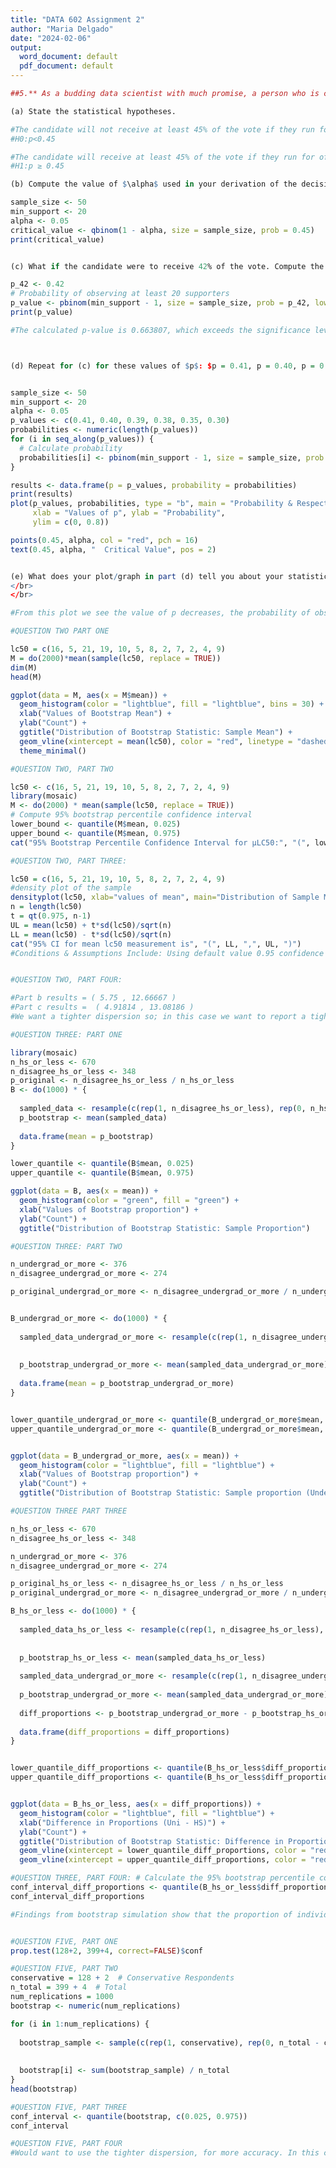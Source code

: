 ---
title: "DATA 602 Assignment 2"
author: "Maria Delgado"
date: "2024-02-06"
output:
  word_document: default
  pdf_document: default
---

```{r}
##5.** As a budding data scientist with much promise, a person who is considering running as a Member of Parliament (MP) for a certain riding hires you to conduct some polling. Due to the time investment and the cost (time and finances) of a political campaign, you decide to take a random sample of $n = 50$ voters who live within this particular riding. Each are to be asked "if they would support this particular candidate if they ran as a reprsentative for Party X in the next federal election".  If your polling/sampling suggests that they will receive at least 45% of the vote, then you will council this person to "run for office". In your preliminary statistical work, you have decided that there is enough statistical evidence to support the "mimimum of 45%"-claim if out of $n = 50$ randomly chosen voters, at least 20 indicate they will vote for this candidate if they run. 

(a) State the statistical hypotheses.

#The candidate will not receive at least 45% of the vote if they run for office.
#H0:p<0.45

#The candidate will receive at least 45% of the vote if they run for office.
#H1:p ≥ 0.45

(b) Compute the value of $\alpha$ used in your derivation of the decision rule.

sample_size <- 50
min_support <- 20
alpha <- 0.05
critical_value <- qbinom(1 - alpha, size = sample_size, prob = 0.45)
print(critical_value)


(c) What if the candidate were to receive 42% of the vote. Compute the probability that you will conclude they should run for office. Interpret the meaning of this probability.

p_42 <- 0.42
# Probability of observing at least 20 supporters
p_value <- pbinom(min_support - 1, size = sample_size, prob = p_42, lower.tail = FALSE)
print(p_value)

#The calculated p-value is 0.663807, which exceeds the significance level (alpha) of 0.05. Consequently, we fail to reject the null hypothesis. There is insufficient evidence to support the candidate in running for office. As determined earlier, a critical value of 28 indicates that one would only recommend the candidate to run if there are 28 or more supporting voters.



(d) Repeat for (c) for these values of $p$: $p = 0.41, p = 0.40, p = 0.39, p = 0.38, p = 0.35$ and $p = 0.30$. For each differing value of $p$, compute the probability computed in part (c). THEN, create a plot with the differing values of $p$ on the $x$-axis and the probabilties computed on the $y$-axis. 


sample_size <- 50
min_support <- 20
alpha <- 0.05
p_values <- c(0.41, 0.40, 0.39, 0.38, 0.35, 0.30)
probabilities <- numeric(length(p_values))
for (i in seq_along(p_values)) {
  # Calculate probability
  probabilities[i] <- pbinom(min_support - 1, size = sample_size, prob = p_values[i], lower.tail = FALSE)
}

results <- data.frame(p = p_values, probability = probabilities)
print(results)
plot(p_values, probabilities, type = "b", main = "Probability & Respective p- pvalue",
     xlab = "Values of p", ylab = "Probability",
     ylim = c(0, 0.8))

points(0.45, alpha, col = "red", pch = 16)
text(0.45, alpha, "  Critical Value", pos = 2)


(e) What does your plot/graph in part (d) tell you about your statistical test? How can you improve your test? Provide some suggestion(s), reasoning why each would make your statisical test better. 
</br>
</br>

#From this plot we see the value of p decreases, the probability of observing at least 20 supporters (the minimum for advising to run) also decreases. This test might be improved my increasing the sample size which could lead to a more precise estimate. We could also adjust the significance test depending on the tolerance for type errors 


```

```{r}
#QUESTION TWO PART ONE

lc50 = c(16, 5, 21, 19, 10, 5, 8, 2, 7, 2, 4, 9)
M = do(2000)*mean(sample(lc50, replace = TRUE))
dim(M)
head(M)

ggplot(data = M, aes(x = M$mean)) +
  geom_histogram(color = "lightblue", fill = "lightblue", bins = 30) +
  xlab("Values of Bootstrap Mean") +
  ylab("Count") +
  ggtitle("Distribution of Bootstrap Statistic: Sample Mean") +
  geom_vline(xintercept = mean(lc50), color = "red", linetype = "dashed") +
  theme_minimal()

#QUESTION TWO, PART TWO

lc50 <- c(16, 5, 21, 19, 10, 5, 8, 2, 7, 2, 4, 9)
library(mosaic)
M <- do(2000) * mean(sample(lc50, replace = TRUE))
# Compute 95% bootstrap percentile confidence interval
lower_bound <- quantile(M$mean, 0.025)
upper_bound <- quantile(M$mean, 0.975)
cat("95% Bootstrap Percentile Confidence Interval for μLC50:", "(", lower_bound, ",", upper_bound, ")")

#QUESTION TWO, PART THREE:

lc50 = c(16, 5, 21, 19, 10, 5, 8, 2, 7, 2, 4, 9)
#density plot of the sample 
densityplot(lc50, xlab="values of mean", main="Distribution of Sample Mean")
n = length(lc50)
t = qt(0.975, n-1)
UL = mean(lc50) + t*sd(lc50)/sqrt(n)
LL = mean(lc50) - t*sd(lc50)/sqrt(n)
cat("95% CI for mean lc50 measurement is", "(", LL, ",", UL, ")")
#Conditions & Assumptions Include: Using default value 0.95 confidence interval, normal distribution, random sampling, used for smaller population sizes, and unknown population standard deviation. 


#QUESTION TWO, PART FOUR: 

#Part b results = ( 5.75 , 12.66667 )
#Part c results =  ( 4.91814 , 13.08186 )
#We want a tighter dispersion so; in this case we want to report a tighter interval so I prefer the interval from Bootstrap


```

```{r}
#QUESTION THREE: PART ONE

library(mosaic)
n_hs_or_less <- 670
n_disagree_hs_or_less <- 348
p_original <- n_disagree_hs_or_less / n_hs_or_less
B <- do(1000) * {
  
  sampled_data <- resample(c(rep(1, n_disagree_hs_or_less), rep(0, n_hs_or_less - n_disagree_hs_or_less)), n_hs_or_less)
  p_bootstrap <- mean(sampled_data)
  
  data.frame(mean = p_bootstrap)
}

lower_quantile <- quantile(B$mean, 0.025)
upper_quantile <- quantile(B$mean, 0.975)

ggplot(data = B, aes(x = mean)) +
  geom_histogram(color = "green", fill = "green") +
  xlab("Values of Bootstrap proportion") +
  ylab("Count") +
  ggtitle("Distribution of Bootstrap Statistic: Sample Proportion") 

#QUESTION THREE: PART TWO

n_undergrad_or_more <- 376
n_disagree_undergrad_or_more <- 274

p_original_undergrad_or_more <- n_disagree_undergrad_or_more / n_undergrad_or_more


B_undergrad_or_more <- do(1000) * {
  
  sampled_data_undergrad_or_more <- resample(c(rep(1, n_disagree_undergrad_or_more), rep(0, n_undergrad_or_more - n_disagree_undergrad_or_more)), n_undergrad_or_more)
  
  
  p_bootstrap_undergrad_or_more <- mean(sampled_data_undergrad_or_more)
  
  data.frame(mean = p_bootstrap_undergrad_or_more)
}


lower_quantile_undergrad_or_more <- quantile(B_undergrad_or_more$mean, 0.025)
upper_quantile_undergrad_or_more <- quantile(B_undergrad_or_more$mean, 0.975)


ggplot(data = B_undergrad_or_more, aes(x = mean)) +
  geom_histogram(color = "lightblue", fill = "lightblue") +
  xlab("Values of Bootstrap proportion") +
  ylab("Count") +
  ggtitle("Distribution of Bootstrap Statistic: Sample proportion (Undergraduate or More)")

#QUESTION THREE PART THREE

n_hs_or_less <- 670
n_disagree_hs_or_less <- 348

n_undergrad_or_more <- 376
n_disagree_undergrad_or_more <- 274

p_original_hs_or_less <- n_disagree_hs_or_less / n_hs_or_less
p_original_undergrad_or_more <- n_disagree_undergrad_or_more / n_undergrad_or_more

B_hs_or_less <- do(1000) * {
  
  sampled_data_hs_or_less <- resample(c(rep(1, n_disagree_hs_or_less), rep(0, n_hs_or_less - n_disagree_hs_or_less)), n_hs_or_less)
  
  
  p_bootstrap_hs_or_less <- mean(sampled_data_hs_or_less)
  
  sampled_data_undergrad_or_more <- resample(c(rep(1, n_disagree_undergrad_or_more), rep(0, n_undergrad_or_more - n_disagree_undergrad_or_more)), n_undergrad_or_more)
  
  p_bootstrap_undergrad_or_more <- mean(sampled_data_undergrad_or_more)
  
  diff_proportions <- p_bootstrap_undergrad_or_more - p_bootstrap_hs_or_less
  
  data.frame(diff_proportions = diff_proportions)
}


lower_quantile_diff_proportions <- quantile(B_hs_or_less$diff_proportions, 0.025)
upper_quantile_diff_proportions <- quantile(B_hs_or_less$diff_proportions, 0.975)


ggplot(data = B_hs_or_less, aes(x = diff_proportions)) +
  geom_histogram(color = "lightblue", fill = "lightblue") +
  xlab("Difference in Proportions (Uni - HS)") +
  ylab("Count") +
  ggtitle("Distribution of Bootstrap Statistic: Difference in Proportions") +
  geom_vline(xintercept = lower_quantile_diff_proportions, color = "red") +
  geom_vline(xintercept = upper_quantile_diff_proportions, color = "red")

#QUESTION THREE, PART FOUR: # Calculate the 95% bootstrap percentile confidence interval
conf_interval_diff_proportions <- quantile(B_hs_or_less$diff_proportions, c(0.025, 0.975))
conf_interval_diff_proportions

#Findings from bootstrap simulation show that the proportion of individuals with an education level higher than high school who disagree with the statement about the clarity of the science around vaccination is greater than the proportion of individuals with an education level equal to or less than high school. This is supported by the distribution of simulated differences, which yielded values greater than 0. The 95% confidence interval for the difference in proportions, ranging from 0.146708 to 0.2651816, further supports this. This interval suggests that, with 95% confidence, the true difference in proportions favors individuals with a higher education level than high school.


```



```{r}


```



```{r}
#QUESTION FIVE, PART ONE
prop.test(128+2, 399+4, correct=FALSE)$conf

#QUESTION FIVE, PART TWO
conservative = 128 + 2  # Conservative Respondents
n_total = 399 + 4  # Total 
num_replications = 1000  
bootstrap <- numeric(num_replications)

for (i in 1:num_replications) {
  
  bootstrap_sample <- sample(c(rep(1, conservative), rep(0, n_total - conservative)), n_total, replace = TRUE)
  
  
  bootstrap[i] <- sum(bootstrap_sample) / n_total
}
head(bootstrap)

#QUESTION FIVE, PART THREE
conf_interval <- quantile(bootstrap, c(0.025, 0.975))
conf_interval

#QUESTION FIVE, PART FOUR
#Would want to use the tighter dispersion, for more accuracy. In this case would use bootstrap.

```


